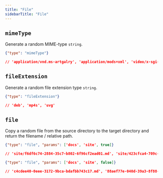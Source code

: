 ```yaml
---
title: "File"
sidebarTitle: "File"
---
```

## `mimeType`

Generate a random MIME-type `string`.

```json
{"type": "mimeType"}

// 'application/vnd.ms-artgalry', 'application/mods+xml', 'video/x-sgi-movie'
```

## `fileExtension`

Generate a random file extension type `string`.

```json
{"type": "fileExtension"}

// 'deb', 'mp4s', 'uvg'
```

## `file`

Copy a random file from the source directory to the target directory and return the filename / relative path.

```json
{"type": "file", "params": ['docs', 'site', true]}

// 'site/f6df6c74-2884-35c7-b802-6f96cf2ead01.md', 'site/423cfca4-709c-3942-8d66-34b08affd90b.md', 'site/c7a76943-e2cc-3c99-b75b-ac2df15cb3cf.md'

{"type": "file", "params": ['docs', 'site', false]}

// 'c4cdee40-0eee-3172-9bca-bdafbb743c17.md', '88aef77e-040d-39a3-8f88-eca522f759ba.md', 'ecbee0e9-6fad-397b-88fb-d84704c7a71c.md'
```
